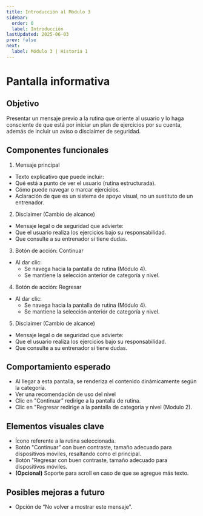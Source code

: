 ```yaml
---
title: Introducción al Módulo 3
sidebar:
  order: 0
  label: Introducción
lastUpdated: 2025-06-03
prev: false
next:
  label: Módulo 3 | Historia 1
---
```


# Pantalla informativa

## Objetivo
Presentar un mensaje previo a la rutina que oriente al usuario y
lo haga consciente de que está por iniciar un plan de ejercicios
por su cuenta, además de incluir un aviso o disclaimer de seguridad.

## Componentes funcionales
1. Mensaje principal

  - Texto explicativo que puede incluir:
  - Qué está a punto de ver el usuario (rutina estructurada).
  - Cómo puede navegar o marcar ejercicios.
  - Aclaración de que es un sistema de apoyo visual, no un sustituto de un entrenador.

2. Disclaimer (Cambio de alcance)

  - Mensaje legal o de seguridad que advierte:
  - Que el usuario realiza los ejercicios bajo su responsabilidad.
  - Que consulte a su entrenador si tiene dudas.

3. Botón de acción: Continuar

  - Al dar clic:
    - Se navega hacia la pantalla de rutina (Módulo 4).
    - Se mantiene la selección anterior de categoría y nivel.

4. Botón de acción: Regresar

  - Al dar clic:
    - Se navega hacia la pantalla de rutina (Módulo 4).
    - Se mantiene la selección anterior de categoría y nivel.

5. Disclaimer (Cambio de alcance)

  - Mensaje legal o de seguridad que advierte:
  - Que el usuario realiza los ejercicios bajo su responsabilidad.
  - Que consulte a su entrenador si tiene dudas.

## Comportamiento esperado
  - Al llegar a esta pantalla, se renderiza el contenido dinámicamente según la categoría.
  - Ver una recomendación de uso del nivel
  - Clic en "Continuar” redirige a la pantalla de rutina.
  - Clic en "Regresar redirige a la pantalla de categoría y nivel (Modulo 2).

## Elementos visuales clave
  - Ícono referente a la rutina seleccionada.
  - Botón "Continuar” con buen contraste, tamaño adecuado para dispositivos móviles, resaltando como el principal.
  - Botón "Regresar con buen contraste, tamaño adecuado para dispositivos móviles.
  - **(Opcional)** Soporte para scroll en caso de que se agregue más texto.

## Posibles mejoras a futuro
  - Opción de “No volver a mostrar este mensaje”.
